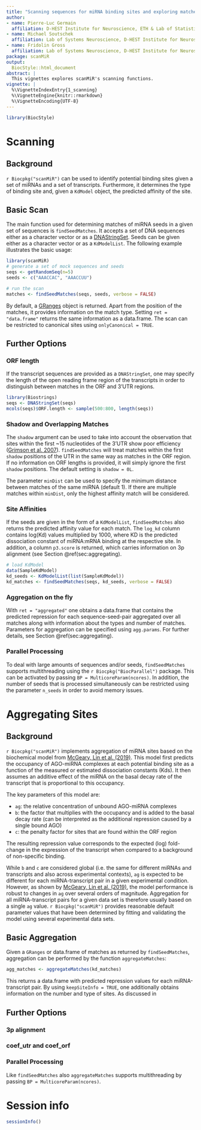 ```yaml
---
title: "Scanning sequences for miRNA binding sites and exploring matches with scanMiR"
author: 
- name: Pierre-Luc Germain
  affiliation: D-HEST Institute for Neuroscience, ETH & Lab of Statistical Bioinformatics, UZH
- name: Michael Soutschek
  affiliation: Lab of Systems Neuroscience, D-HEST Institute for Neuroscience, ETH
- name: Fridolin Gross
  affiliation: Lab of Systems Neuroscience, D-HEST Institute for Neuroscience, ETH
package: scanMiR
output:
  BiocStyle::html_document
abstract: |
  This vignettes explores scanMiR's scanning functions.
vignette: |
  %\VignetteIndexEntry{1_scanning}
  %\VignetteEngine{knitr::rmarkdown}
  %\VignetteEncoding{UTF-8}
---
```


```r
library(BiocStyle)
```

# Scanning
## Background
`r Biocpkg("scanMiR")` can be used to identify potential binding sites given a set of miRNAs and a set of transcripts. Furthermore, it determines the type of binding site and, given a `KdModel` object, the predicted affinity of the site.

## Basic Scan
The main function used for determining matches of miRNA seeds in a given set of sequences is `findSeedMatches`. It accepts a set of DNA sequences either as a character vector or as a [DNAStringSet](https://bioconductor.org/packages/release/bioc/html/Biostrings.html). Seeds can be given either as a character vector or as a `KdModelList`. The following example illustrates the basic usage:

```r
library(scanMiR)
# generate a set of mock sequences and seeds
seqs <- getRandomSeq(n=5)
seeds <- c("AAACCAC", "AAACCUU")

# run the scan
matches <- findSeedMatches(seqs, seeds, verbose = FALSE)
```

By default, a [GRanges](https://bioconductor.org/packages/release/bioc/html/GenomicRanges.html) object is returned. Apart from the position of the matches, it provides information on the match type. Setting `ret = "data.frame"` returns the same information as a data.frame. The scan can be restricted to canonical sites using `onlyCanonical = TRUE`.

## Further Options

### ORF length
If the transcript sequences are provided as a `DNAStringSet`, one may specify the length of the open reading frame region of the transcripts in order to distinguish between matches in the ORF and 3'UTR regions.
```r
library(Biostrings)
seqs <- DNAStringSet(seqs)
mcols(seqs)$ORF.length <- sample(500:800, length(seqs))
```

### Shadow and Overlapping Matches
The `shadow` argument can be used to take into account the observation that sites within the first ~15 nucleotides of the 3'UTR show poor efficiency ([Grimson et al. 2007](https://www.sciencedirect.com/science/article/pii/S1097276507004078)). `findSeedMatches` will treat matches within the first `shadow` positions of the UTR in the same way as matches in the ORF region. If no information on ORF lengths is provided, it will simply ignore the first `shadow` positions. The default setting is `shadow = 0L`.

The parameter `minDist` can be used to specify the minimum distance between matches of the
same miRNA (default 1). If there are multiple matches within `minDist`, only the highest affinity match will be considered.

### Site Affinities
If the seeds are given in the form of a `KdModelList`, `findSeedMatches` also returns the predicted affinity value for each match. The `log_kd` column contains log(Kd) values multiplied by 1000, where KD is the predicted dissociation constant of miRNA:mRNA binding at the respective site. In addition, a column `p3.score` is returned, which carries information on 3p alignment (see Section @ref(sec:aggregating).

```r
# load KdModel
data(SampleKdModel)
kd_seeds <- KdModelList(list(SampleKdModel))
kd_matches <- findSeedMatches(seqs, kd_seeds, verbose = FALSE)
```


### Aggregation on the fly
With `ret = "aggregated"` one obtains a data.frame that contains the predicted repression for each sequence-seed-pair aggregated over all matches along with information about the types and number of matches. Parameters for aggregation can be specified using `agg.params`. For further details, see Section \@ref(sec:aggregating).

### Parallel Processing
To deal with large amounts of sequences and/or seeds, `findSeedMatches` supports multithreading using the `r Biocpkg("BiocParallel")` package. This can be activated by passing `BP = MulticoreParam(ncores)`. In addition, the number of seeds that is processed simultaneously can be restricted using the parameter `n_seeds` in order to avoid memory issues.

# Aggregating Sites {#sec:aggregating}
## Background
`r Biocpkg("scanMiR")` implements aggregation of miRNA sites based on the biochemical model from [McGeary, Lin et al. (2019)](https://dx.doi.org/10.1126/science.aav1741). This model first predicts the occupancy of AGO-miRNA complexes at each potential binding site as a function of the measured or estimated dissociation constants (Kds). It then assumes an additive effect of the miRNA on the basal decay rate of the transcript that is proportional to this occupancy.

The key parameters of this model are:

* `ag`: the relative concentration of unbound AGO-miRNA complexes
* `b`: the factor that multiplies with the occupancy and is added to the basal decay rate (can be interpreted as the additional repression caused by a single bound AGO)
* `c`: the penalty factor for sites that are found within the ORF region

The resulting repression value corresponds to the expected (log) fold-change in the expression of the transcript when compared to a background of non-specific binding.

While `b` and `c` are considered global (i.e. the same for different miRNAs and transcripts and also across experimental contexts), `ag` is expected to be different for each miRNA-transcript pair in a given experimental condition. However, as shown by [McGeary, Lin et al. (2019)](https://dx.doi.org/10.1126/science.aav1741), the model performance is robust to changes in `ag` over several orders of magnitude. Aggregation for all miRNA-transcript pairs for a given data set is therefore usually based on a single `ag` value. `r Biocpkg("scanMiR")` provides reasonable default parameter values that have been determined by fitting and validating the model using several experimental data sets.

## Basic Aggregation
Given a `GRanges` or data.frame of matches as returned by `findSeedMatches`, aggregation can be performed by the function `aggregateMatches`:
```r
agg_matches <- aggregateMatches(kd_matches)
```
This returns a data.frame with predicted repression values for each miRNA-transcript pair. By using `keepSiteInfo = TRUE`, one additionally obtains information on the number and type of sites. As discussed in 

## Further Options
### 3p alignment

### coef_utr and coef_orf



### Parallel Processing
Like `findSeedMatches` also `aggregateMatches` supports multithreading by passing `BP = MulticoreParam(ncores)`.

# Session info {.unnumbered}

```r
sessionInfo()
```
